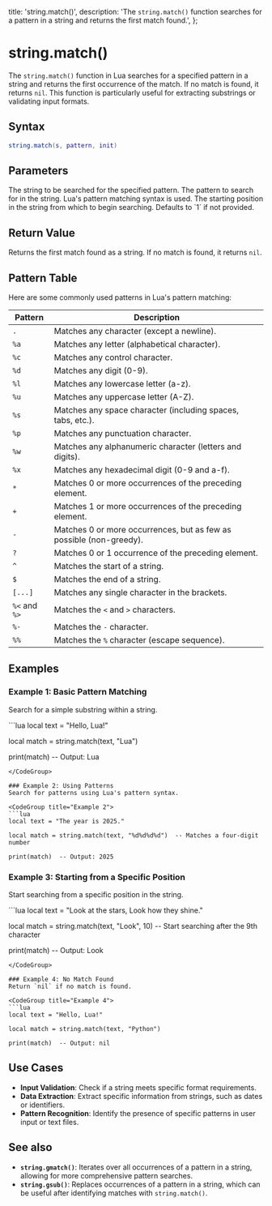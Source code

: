   title: 'string.match()',
  description: 'The `string.match()` function searches for a pattern in a string and returns the first match found.',
};

# string.match()

The `string.match()` function in Lua searches for a specified pattern in a string and returns the first occurrence of the match. If no match is found, it returns `nil`. This function is particularly useful for extracting substrings or validating input formats.

## Syntax

```lua
string.match(s, pattern, init)
```

## Parameters

<Properties>
  <Property name="s" type="string">
    The string to be searched for the specified pattern.
  </Property>
  <Property name="pattern" type="string">
    The pattern to search for in the string. Lua's pattern matching syntax is used.
  </Property>
  <Property name="init" type="number" optional="true">
    The starting position in the string from which to begin searching. Defaults to `1` if not provided.
  </Property>
</Properties>

## Return Value
Returns the first match found as a string. If no match is found, it returns `nil`.

## Pattern Table
Here are some commonly used patterns in Lua's pattern matching:

| Pattern              | Description                                                   |
|----------------------|---------------------------------------------------------------|
| `.`                   | Matches any character (except a newline).                    |
| `%a`                 | Matches any letter (alphabetical character).                 |
| `%c`                 | Matches any control character.                                |
| `%d`                 | Matches any digit (0-9).                                     |
| `%l`                 | Matches any lowercase letter (a-z).                           |
| `%u`                 | Matches any uppercase letter (A-Z).                           |
| `%s`                 | Matches any space character (including spaces, tabs, etc.).  |
| `%p`                 | Matches any punctuation character.                            |
| `%w`                 | Matches any alphanumeric character (letters and digits).     |
| `%x`                 | Matches any hexadecimal digit (0-9 and a-f).                 |
| `*`                   | Matches 0 or more occurrences of the preceding element.      |
| `+`                   | Matches 1 or more occurrences of the preceding element.      |
| `-`                   | Matches 0 or more occurrences, but as few as possible (non-greedy). |
| `?`                   | Matches 0 or 1 occurrence of the preceding element.          |
| `^`                   | Matches the start of a string.                               |
| `$`                   | Matches the end of a string.                                 |
| `[...]`              | Matches any single character in the brackets.                |
| `%<` and `%>`        | Matches the `<` and `>` characters.                          |
| `%-`                 | Matches the `-` character.                                   |
| `%%`                 | Matches the `%` character (escape sequence).                 |

## Examples

### Example 1: Basic Pattern Matching
Search for a simple substring within a string.

<CodeGroup title="Example 1">
```lua
local text = "Hello, Lua!"

local match = string.match(text, "Lua")

print(match)  -- Output: Lua
```
</CodeGroup>

### Example 2: Using Patterns
Search for patterns using Lua's pattern syntax.

<CodeGroup title="Example 2">
```lua
local text = "The year is 2025."

local match = string.match(text, "%d%d%d%d")  -- Matches a four-digit number

print(match)  -- Output: 2025
```
</CodeGroup>

### Example 3: Starting from a Specific Position
Start searching from a specific position in the string.

<CodeGroup title="Example 3">
```lua
local text = "Look at the stars, Look how they shine."

local match = string.match(text, "Look", 10)  -- Start searching after the 9th character

print(match)  -- Output: Look
```
</CodeGroup>

### Example 4: No Match Found
Return `nil` if no match is found.

<CodeGroup title="Example 4">
```lua
local text = "Hello, Lua!"

local match = string.match(text, "Python")

print(match)  -- Output: nil
```
</CodeGroup>

## Use Cases
- **Input Validation**: Check if a string meets specific format requirements.
- **Data Extraction**: Extract specific information from strings, such as dates or identifiers.
- **Pattern Recognition**: Identify the presence of specific patterns in user input or text files.

## See also
- **`string.gmatch()`**: Iterates over all occurrences of a pattern in a string, allowing for more comprehensive pattern searches.
- **`string.gsub()`**: Replaces occurrences of a pattern in a string, which can be useful after identifying matches with `string.match()`.
